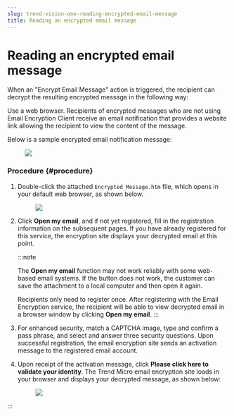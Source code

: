 ```yaml
---
slug: trend-vision-one-reading-encrypted-email-message
title: Reading an encrypted email message
---
```

# Reading an encrypted email message

When an "Encrypt Email Message" action is triggered, the recipient can decrypt the resulting encrypted message in the following way:

Use a web browser. Recipients of encrypted messages who are not using Email Encryption Client receive an email notification that provides a website link allowing the recipient to view the content of the message.

Below is a sample encrypted email notification message:

<figure>
<img src="./images/encrypted_message_notification_page=GUID-727CD589-2113-4FA2-B104-0933F1217D78=2=en-us=Low.webp" />
</figure>

### Procedure {#procedure}

1.  Double-click the attached `Encrypted_Message.htm` file, which opens in your default web browser, as shown below.

    <figure>
    <img src="./images/encrypted_message_htm_page=GUID-8B77FD63-5767-4C9D-9DD7-BA95191078E8=1=en-us=Low.webp" />
    </figure>

2.  Click **Open my email**, and if not yet registered, fill in the registration information on the subsequent pages. If you have already registered for this service, the encryption site displays your decrypted email at this point.

    :::note

    The **Open my email** function may not work reliably with some web-based email systems. If the button does not work, the customer can save the attachment to a local computer and then open it again.

    Recipients only need to register once. After registering with the Email Encryption service, the recipient will be able to view decrypted email in a browser window by clicking **Open my email**.
    :::

3.  For enhanced security, match a CAPTCHA image, type and confirm a pass phrase, and select and answer three security questions. Upon successful registration, the email encryption site sends an activation message to the registered email account.

4.  Upon receipt of the activation message, click **Please click here to validate your identity**. The Trend Micro email encryption site loads in your browser and displays your decrypted message, as shown below:

    <figure>
    <img src="./images/encrypted_message_content_page=GUID-509BB0D1-3598-41EA-821E-B51BDB642AA4=2=en-us=Low.webp" />
    </figure>
:::
